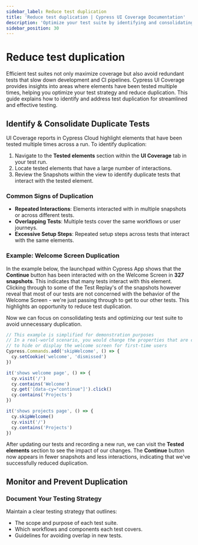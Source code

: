 ```yaml
---
sidebar_label: Reduce test duplication
title: 'Reduce test duplication | Cypress UI Coverage Documentation'
description: 'Optimize your test suite by identifying and consolidating duplicate tests with Cypress UI Coverage.'
sidebar_position: 30
---
```


# Reduce test duplication

Efficient test suites not only maximize coverage but also avoid redundant tests that slow down development and CI pipelines. Cypress UI Coverage provides insights into areas where elements have been tested multiple times, helping you optimize your test strategy and reduce duplication. This guide explains how to identify and address test duplication for streamlined and effective testing.

## Identify & Consolidate Duplicate Tests

UI Coverage reports in Cypress Cloud highlight elements that have been tested multiple times across a run. To identify duplication:

1. Navigate to the **Tested elements** section within the **UI Coverage** tab in your test run.
1. Locate tested elements that have a large number of interactions.
1. Review the Snapshots within the view to identify duplicate tests that interact with the tested element.

<DocsImage
  src="/img/ui-coverage/guides/cypress-ui-coverage-tested-elements-with-high-interactions.png"
  alt="Cypress Cloud screenshot showing the Welcome Screen of the Cypress App with the Continue button highlighted and the number of snapshots it appears in"
/>

### Common Signs of Duplication

- **Repeated Interactions**: Elements interacted with in multiple snapshots or across different tests.
- **Overlapping Tests**: Multiple tests cover the same workflows or user journeys.
- **Excessive Setup Steps**: Repeated setup steps across tests that interact with the same elements.

### Example: Welcome Screen Duplication

In the example below, the launchpad within Cypress App shows that the **Continue** button has been interacted with on the Welcome Screen in **327 snapshots**. This indicates that many tests interact with this element. Clicking through to some of the Test Replay's of the snapshots however reveal that most of our tests are not concerned with the behavior of the Welcome Screen - we're just passing through to get to our other tests. This highlights an opportunity to reduce test duplication.

<DocsImage
  src="/img/ui-coverage/guides/cypress-ui-coverage-test-duplication-welcome-screen-example.png"
  alt="Cypress Cloud screenshot showing the snapshots and interactions of a button with many snapshots and interactions"
/>

Now we can focus on consolidating tests and optimizing our test suite to avoid unnecessary duplication.

```js
// This example is simplified for demonstration purposes
// In a real-world scenario, you would change the properties that are checked
// to hide or display the welcome screen for first-time users
Cypress.Commands.add('skipWelcome', () => {
  cy.setCookie('welcome', 'dismissed')
})

it('shows welcome page', () => {
  cy.visit('/')
  cy.contains('Welcome')
  cy.get('[data-cy="continue"]').click()
  cy.contains('Projects')
})

it('shows projects page', () => {
  cy.skipWelcome()
  cy.visit('/')
  cy.contains('Projects')
})
```

After updating our tests and recording a new run, we can visit the **Tested elements** section to see the impact of our changes. The **Continue** button now appears in fewer snapshots and less interactions, indicating that we've successfully reduced duplication.

<DocsImage
  src="/img/ui-coverage/guides/cypress-ui-coverage-test-duplication-example-after.png"
  alt="Cypress Cloud screenshot showing the snapshots and interactions of a tested element after reducing test duplication"
/>

## Monitor and Prevent Duplication

### Document Your Testing Strategy

Maintain a clear testing strategy that outlines:

- The scope and purpose of each test suite.
- Which workflows and components each test covers.
- Guidelines for avoiding overlap in new tests.
